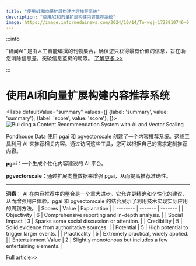 ```yaml
---
title: "使用AI和向量扩展构建内容推荐系统"
description: "使用AI和向量扩展构建内容推荐系统"
image: https://image.informedainews.com/2024/10/14/To-wqj-1728910746-0.jpg
---
```



:::info

“智闻AI“ 是由人工智能编撰的刊物集合，确保您只获得最有价值的信息，旨在助您消除信息差，突破信息茧房的局限。  [了解更多 >>](/)

:::

# 使用AI和向量扩展构建内容推荐系统


<Tabs
	defaultValue="summary"
	values={[
	{label: 'summary', value: 'summary'},
	{label: 'score', value: 'score'},
]}>
<TabItem value="summary">
<img
  src="https://image.informedainews.com/2024/10/14/To-wqj-1728910746-0.jpg"
  alt="Building a Content Recommendation System with AI and Vector Scaling"
/>



Pondhouse Data 使用 pgai 和 pgvectorscale 创建了一个内容推荐系统。这些工具利用 AI 来推荐相关内容。通过访问这些工具，您可以根据自己的需求定制推荐内容。

**pgai**：一个生成个性化内容建议的 AI 平台。

**pgvectorscale**：通过扩展向量数据来增强 pgai，从而提高推荐准确性。

---

**洞察**：
AI 在内容推荐中的整合是一个重大进步。它允许更精确和个性化的建议，从而增强用户体验。pgai 和 pgvectorscale 的结合展示了利用技术实现实际应用的周到方法。
</TabItem>
<TabItem value="score">
	| Scores     | Value   | Explanation |
	| -------- | ------- | ------- |
	| Objectivity  | 6    | Comprehensive reporting and in-depth analysis.    |
	| Social Impact | 3     | Sparks some social discussion or attention.    |
	| Credibility    | 5    | Solid evidence from authoritative sources.    |
	| Potential    | 5    | High potential to trigger larger events.    |
	| Practicality    | 5    | Extremely practical, widely applied.    |
	| Entertainment Value    | 2    | Slightly monotonous but includes a few entertaining elements.    |
</TabItem>
</Tabs>

[Full article>>](https://www.timescale.com/blog/how-we-built-a-content-recommendation-system-with-pgai-and-pgvectorscale/)
